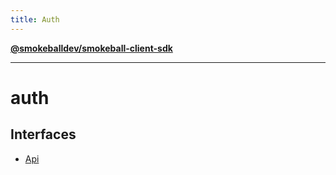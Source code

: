```yaml
---
title: Auth
---
```

[**@smokeballdev/smokeball-client-sdk**](../../../README.md)

***

# auth

## Interfaces

- [Api](interfaces/Api.md)
